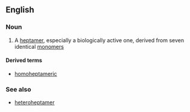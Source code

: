 ==English==

===Noun===
{{en-noun}}

# {{context|chemistry|biochemistry}} A [[heptamer]], especially a biologically active one, derived from seven identical [[monomer]]s

====Derived terms====
*[[homoheptameric]]

===See also===
*[[heteroheptamer]]